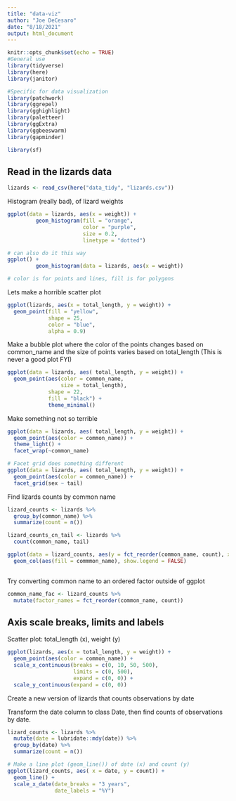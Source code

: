 ```yaml
---
title: "data-viz"
author: "Joe DeCesaro"
date: "8/18/2021"
output: html_document
---
```


```r
knitr::opts_chunk$set(echo = TRUE)
#General use
library(tidyverse)
library(here)
library(janitor)

#Specific for data visualization
library(patchwork)
library(ggrepel)
library(gghighlight)
library(paletteer)
library(ggExtra)
library(ggbeeswarm)
library(gapminder)

library(sf)
```

## Read in the lizards data
```r
lizards <- read_csv(here("data_tidy", "lizards.csv"))
```

Histogram (really bad), of lizard weights

```r
ggplot(data = lizards, aes(x = weight)) +
         geom_histogram(fill = "orange", 
                        color = "purple",
                        size = 0.2,
                        linetype = "dotted")

# can also do it this way
ggplot() +
         geom_histogram(data = lizards, aes(x = weight))

# color is for points and lines, fill is for polygons
```
Lets make a horrible scatter plot
```r
ggplot(lizards, aes(x = total_length, y = weight)) +
  geom_point(fill = "yellow", 
             shape = 25,
             color = "blue",
             alpha = 0.9)
```

Make a bubble plot where the color of the points changes based on common_name and the size of points varies based on total_length
(This is never a good plot FYI)
```r
ggplot(data = lizards, aes( total_length, y = weight)) + 
  geom_point(aes(color = common_name, 
                 size = total_length),
             shape = 22,
             fill = "black") +
             theme_minimal()
```

Make something not so terrible
```r
ggplot(data = lizards, aes( total_length, y = weight)) + 
  geom_point(aes(color = common_name)) +
  theme_light() +
  facet_wrap(~common_name)

# Facet grid does something different
ggplot(data = lizards, aes( total_length, y = weight)) + 
  geom_point(aes(color = common_name)) + 
  facet_grid(sex ~ tail)
```

Find lizards counts by common name
```r
lizard_counts <- lizards %>% 
  group_by(common_name) %>% 
  summarize(count = n())

lizard_counts_cn_tail <- lizards %>% 
  count(common_name, tail)

ggplot(data = lizard_counts, aes(y = fct_reorder(common_name, count), x = count)) + 
  geom_col(aes(fill = commmon_name), show.legend = FALSE)
  
```

Try converting common name to an ordered factor outside of ggplot
```r
common_name_fac <- lizard_counts %>% 
  mutate(factor_names = fct_reorder(common_name, count))
```

## Axis scale breaks, limits and labels

Scatter plot: total_length (x), weight (y)
```r
ggplot(lizards, aes(x = total_length, y = weight)) +
  geom_point(aes(color = common_name)) + 
  scale_x_continuous(breaks = c(0, 10, 50, 500),
                     limits = c(0, 500),
                     expand = c(0, 0)) +
  scale_y_continuous(expand = c(0, 0))
```

Create a new version of lizards that counts observations by date

Transform the date column to class Date, then find counts of observations by date.
```r
lizard_counts <- lizards %>% 
  mutate(date = lubridate::mdy(date)) %>% 
  group_by(date) %>% 
  summarize(count = n())

# Make a line plot (geom_line()) of date (x) and count (y)
ggplot(lizard_counts, aes( x = date, y = count)) +
  geom_line() +
  scale_x_date(date_breaks = "3 years",
               date_labels = "%Y")
```


